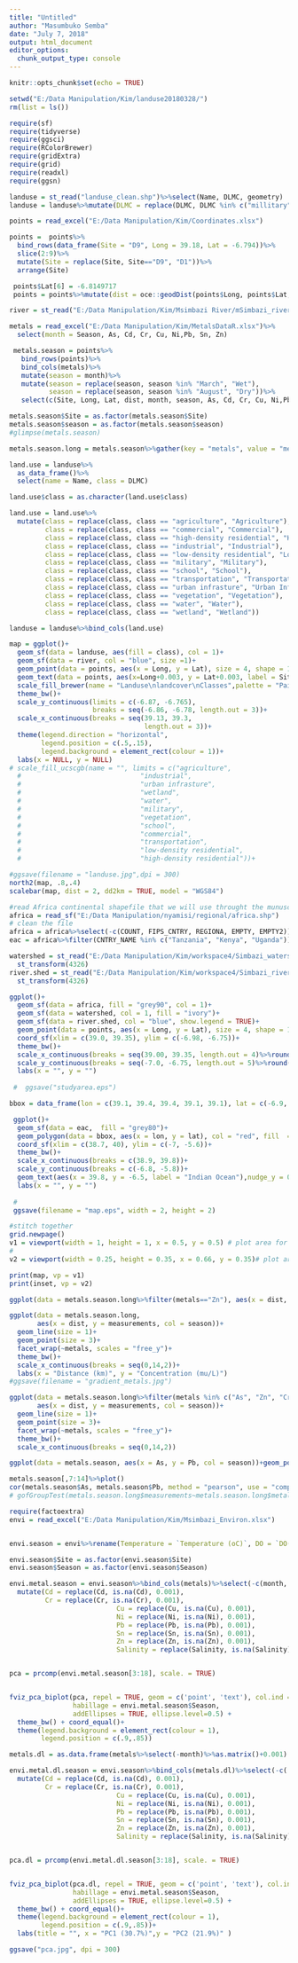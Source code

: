 ```yaml
---
title: "Untitled"
author: "Masumbuko Semba"
date: "July 7, 2018"
output: html_document
editor_options: 
  chunk_output_type: console
---
```


```r
knitr::opts_chunk$set(echo = TRUE)
```

```r
setwd("E:/Data Manipulation/Kim/landuse20180328/")
rm(list = ls())
```

```r
require(sf)
require(tidyverse)
require(ggsci)
require(RColorBrewer)
require(gridExtra)
require(grid)
require(readxl)
require(ggsn)
```

```r
landuse = st_read("landuse_clean.shp")%>%select(Name, DLMC, geometry)
landuse = landuse%>%mutate(DLMC = replace(DLMC, DLMC %in% c("millitary"), "military"))
```

```r
points = read_excel("E:/Data Manipulation/Kim/Coordinates.xlsx")

points =  points%>%
  bind_rows(data_frame(Site = "D9", Long = 39.18, Lat = -6.794))%>%
  slice(2:9)%>%
  mutate(Site = replace(Site, Site=="D9", "D1"))%>%
  arrange(Site)

 points$Lat[6] = -6.8149717
 points = points%>%mutate(dist = oce::geodDist(points$Long, points$Lat, alongPath = TRUE))

```

 
```r
river = st_read("E:/Data Manipulation/Kim/Msimbazi River/mSimbazi_river_clean.shp")
```

```r
metals = read_excel("E:/Data Manipulation/Kim/MetalsDataR.xlsx")%>%
  select(month = Season, As, Cd, Cr, Cu, Ni,Pb, Sn, Zn)

 metals.season = points%>%
   bind_rows(points)%>%
   bind_cols(metals)%>%
   mutate(season = month)%>%
   mutate(season = replace(season, season %in% "March", "Wet"),
          season = replace(season, season %in% "August", "Dry"))%>%
   select(c(Site, Long, Lat, dist, month, season, As, Cd, Cr, Cu, Ni,Pb, Sn, Zn))

metals.season$Site = as.factor(metals.season$Site)
metals.season$season = as.factor(metals.season$season)
#glimpse(metals.season)

metals.season.long = metals.season%>%gather(key = "metals", value = "measurements", 7:14)


```

```r
land.use = landuse%>%
  as_data_frame()%>%
  select(name = Name, class = DLMC)

land.use$class = as.character(land.use$class)

land.use = land.use%>%
  mutate(class = replace(class, class == "agriculture", "Agriculture"),
         class = replace(class, class == "commercial", "Commercial"),
         class = replace(class, class == "high-density residential", "High Density Residential"),
         class = replace(class, class == "industrial", "Industrial"),
         class = replace(class, class == "low-density residential", "Low Density Residential"),
         class = replace(class, class == "military", "Military"),
         class = replace(class, class == "school", "School"),
         class = replace(class, class == "transportation", "Transportation"),
         class = replace(class, class == "urban infrasture", "Urban Infrastructure"),
         class = replace(class, class == "vegetation", "Vegetation"),
         class = replace(class, class == "water", "Water"),
         class = replace(class, class == "wetland", "Wetland"))

landuse = landuse%>%bind_cols(land.use)

```



```r
map = ggplot()+
  geom_sf(data = landuse, aes(fill = class), col = 1)+ 
  geom_sf(data = river, col = "blue", size =1)+
  geom_point(data = points, aes(x = Long, y = Lat), size = 4, shape = 16)+
  geom_text(data = points, aes(x=Long+0.003, y = Lat+0.003, label = Site))+
  scale_fill_brewer(name = "Landuse\nlandcover\nClasses",palette = "Paired")+
  theme_bw()+
  scale_y_continuous(limits = c(-6.87, -6.765), 
                     breaks = seq(-6.86, -6.78, length.out = 3))+
  scale_x_continuous(breaks = seq(39.13, 39.3, 
                                  length.out = 3))+
  theme(legend.direction = "horizontal", 
        legend.position = c(.5,.15), 
        legend.background = element_rect(colour = 1))+
  labs(x = NULL, y = NULL)
# scale_fill_ucscgb(name = "", limits = c("agriculture", 
  #                              "industrial", 
  #                              "urban infrasture", 
  #                              "wetland", 
  #                              "water", 
  #                              "military", 
  #                              "vegetation", 
  #                              "school", 
  #                              "commercial", 
  #                              "transportation",
  #                              "low-density residential", 
  #                              "high-density residential"))+

#ggsave(filename = "landuse.jpg",dpi = 300)
north2(map, .8,.4)
scalebar(map, dist = 2, dd2km = TRUE, model = "WGS84")
```


```r
#read Africa continental shapefile that we will use throught the munuscript as basemap dataset for maps
africa = read_sf("E:/Data Manipulation/nyamisi/regional/africa.shp")
# clean the file
africa = africa%>%select(-c(COUNT, FIPS_CNTRY, REGIONA, EMPTY, EMPTY2))
eac = africa%>%filter(CNTRY_NAME %in% c("Tanzania", "Kenya", "Uganda"))
```



```r
watershed = st_read("E:/Data Manipulation/Kim/workspace4/Simbazi_watershed.shp")%>%
  st_transform(4326)
river.shed = st_read("E:/Data Manipulation/Kim/workspace4/Simbazi_river2.shp")%>%
  st_transform(4326)

ggplot()+ 
  geom_sf(data = africa, fill = "grey90", col = 1)+
  geom_sf(data = watershed, col = 1, fill = "ivory")+
  geom_sf(data = river.shed, col = "blue", show.legend = TRUE)+
  geom_point(data = points, aes(x = Long, y = Lat), size = 4, shape = 19)+
  coord_sf(xlim = c(39.0, 39.35), ylim = c(-6.98, -6.75))+
  theme_bw()+
  scale_x_continuous(breaks = seq(39.00, 39.35, length.out = 4)%>%round(digits = 2))+
  scale_y_continuous(breaks = seq(-7.0, -6.75, length.out = 5)%>%round(digits = 2))+
  labs(x = "", y = "")
 
 #  ggsave("studyarea.eps")

```

```r
bbox = data_frame(lon = c(39.1, 39.4, 39.4, 39.1, 39.1), lat = c(-6.9, -6.9, -6.7, -6.7, -6.9))

 ggplot()+
  geom_sf(data = eac,  fill = "grey80")+
  geom_polygon(data = bbox, aes(x = lon, y = lat), col = "red", fill  =NA, size = 0.8)+
  coord_sf(xlim = c(38.7, 40), ylim = c(-7, -5.6))+
  theme_bw()+
  scale_x_continuous(breaks = c(38.9, 39.8))+
  scale_y_continuous(breaks = c(-6.8, -5.8))+
  geom_text(aes(x = 39.8, y = -6.5, label = "Indian Ocean"),nudge_y = 0.02)+
  labs(x = "", y = "")
 
 #
 ggsave(filename = "map.eps", width = 2, height = 2)
```

```r
#stitch together
grid.newpage()
v1 = viewport(width = 1, height = 1, x = 0.5, y = 0.5) # plot area for the main map
#
v2 = viewport(width = 0.25, height = 0.35, x = 0.66, y = 0.35)# plot area for the inset map

print(map, vp = v1)
print(inset, vp = v2)
```


```r
ggplot(data = metals.season.long%>%filter(metals=="Zn"), aes(x = dist, y = measurements, col = season))+geom_line()+geom_point()
```


```r
ggplot(data = metals.season.long, 
       aes(x = dist, y = measurements, col = season))+
  geom_line(size = 1)+
  geom_point(size = 3)+
  facet_wrap(~metals, scales = "free_y")+
  theme_bw()+
  scale_x_continuous(breaks = seq(0,14,2))+
  labs(x = "Distance (km)", y = "Concentration (mu/L)")
#ggsave(filename = "gradient_metals.jpg")
```


```r
ggplot(data = metals.season.long%>%filter(metals %in% c("As", "Zn", "Cr")), 
       aes(x = dist, y = measurements, col = season))+
  geom_line(size = 1)+
  geom_point(size = 3)+
  facet_wrap(~metals, scales = "free_y")+
  theme_bw()+
  scale_x_continuous(breaks = seq(0,14,2))
```


```r
ggplot(data = metals.season, aes(x = As, y = Pb, col = season))+geom_point(size = 2)
```

```r
metals.season[,7:14]%>%plot()
cor(metals.season$As, metals.season$Pb, method = "pearson", use = "complete.obs")
# gofGroupTest(metals.season.long$measurements~metals.season.long$metals)
```

```r
require(factoextra)
envi = read_excel("E:/Data Manipulation/Kim/Msimbazi_Environ.xlsx")


envi.season = envi%>%rename(Temperature = `Temperature (oC)`, DO = `DO(mg/L)`, EC = `EC/(mS/s)`, ORP = `ORP/(mV)`, Turbidity = `Turbidity/(NTU)`, TDS = `TDS/(g/L)`, Salinity = `Salinity/(%)`)%>%mutate(Season = replace(Season, Season == "March", "Wet"), Season = replace(Season, Season == "August", "Dry"))

envi.season$Site = as.factor(envi.season$Site)
envi.season$Season = as.factor(envi.season$Season)

envi.metal.season = envi.season%>%bind_cols(metals)%>%select(-c(month, Longitude, latitude))%>%
  mutate(Cd = replace(Cd, is.na(Cd), 0.001), 
         Cr = replace(Cr, is.na(Cr), 0.001),
                           Cu = replace(Cu, is.na(Cu), 0.001),
                           Ni = replace(Ni, is.na(Ni), 0.001),
                           Pb = replace(Pb, is.na(Pb), 0.001),
                           Sn = replace(Sn, is.na(Sn), 0.001),
                           Zn = replace(Zn, is.na(Zn), 0.001),
                           Salinity = replace(Salinity, is.na(Salinity), 0.001))


pca = prcomp(envi.metal.season[3:18], scale. = TRUE)


fviz_pca_biplot(pca, repel = TRUE, geom = c('point', 'text'), col.ind = 'cos2',   
                habillage = envi.metal.season$Season, 
                addEllipses = TRUE, ellipse.level=0.5) + 
  theme_bw() + coord_equal()+
  theme(legend.background = element_rect(colour = 1),
        legend.position = c(.9,.85))

```


```r
metals.dl = as.data.frame(metals%>%select(-month)%>%as.matrix()+0.001)

envi.metal.dl.season = envi.season%>%bind_cols(metals.dl)%>%select(-c( Longitude, latitude))%>%
  mutate(Cd = replace(Cd, is.na(Cd), 0.001), 
         Cr = replace(Cr, is.na(Cr), 0.001),
                           Cu = replace(Cu, is.na(Cu), 0.001),
                           Ni = replace(Ni, is.na(Ni), 0.001),
                           Pb = replace(Pb, is.na(Pb), 0.001),
                           Sn = replace(Sn, is.na(Sn), 0.001),
                           Zn = replace(Zn, is.na(Zn), 0.001),
                           Salinity = replace(Salinity, is.na(Salinity), 0.001))


pca.dl = prcomp(envi.metal.dl.season[3:18], scale. = TRUE)


fviz_pca_biplot(pca.dl, repel = TRUE, geom = c('point', 'text'), col.ind = 'cos2',   
                habillage = envi.metal.season$Season, 
                addEllipses = TRUE, ellipse.level=0.5) + 
  theme_bw() + coord_equal()+
  theme(legend.background = element_rect(colour = 1),
        legend.position = c(.9,.85))+
  labs(title = "", x = "PC1 (30.7%)",y = "PC2 (21.9%)" )

ggsave("pca.jpg", dpi = 300)

```

